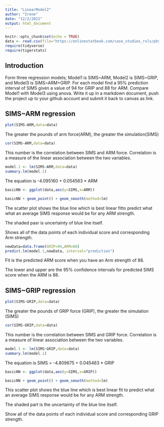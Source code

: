 ```yaml
---
title: "LinearModel2"
author: "Irene"
date: "12/2/2021"
output: html_document
---
```


```r
knitr::opts_chunk$set(echo = TRUE)
data <- read.csv(file="https://onlinestatbook.com/case_studies_rvls/physical_strength/data.txt",sep="",header=TRUE)
require(tidyverse)
require(tigerstats)
```

## Introduction

Form three regression models; Model1 is SIMS~ARM, Model2 is SIMS~GRIP, and Model3 is SIMS~ARM+GRIP. For each model find a 95% prediction interval of SIMS given a value of 94  for GRIP and 88 for ARM. Compare Model1 with Model3 using anova. Write it up in a markdown document, push the project up to your github account and submit it back to canvas as link. 

## SIMS~ARM regression

```r
plot(SIMS~ARM,data=data)
```

The greater the pounds of arm force(ARM), the greater the simulation(SIMS)


```r
cor(SIMS~ARM,data=data)
```
This number is the correlation between SIMS and ARM force. Correlation is a measure of the linear association between the two variables.


```r
model.1 <- lm(SIMS~ARM,data=data)
summary.lm(model.1)
```

The equation is -4.095160 +  0.054563 * ARM

```r
basicNN <- ggplot(data,aes(y=SIMS,x=ARM))
```

```r
basicNN + geom_point() + geom_smooth(method=lm)
```

The scatter plot shows the blue line which is best linear fitto predict what what an average SIMS response would be for any ARM strength.

The shaded pasr is uncertainty of blue line itself.

Shows all of the data points of each individual score and corresponding Arm strength. 

```r
newData=data.frame(GRIP=94,ARM=88)
predict.lm(model.1,newData, interval="prediction")
```

Fit is the predicted ARM score when you have an Arm strength of 88.

The lower and upper are the 95% confidence intervals for predicted SIMS score when the ARM is 88.

## SIMS~GRIP regression

```r
plot(SIMS~GRIP,data=data)
```
The greater the pounds of GRIP force (GRIP), the greater the simulation (SIMS)

```r
cor(SIMS~GRIP,data=data)
```
 
 This number is the correlation between SIMS and GRIP force. Correlation is a measure of linear association between the two variables.
 
```r
model.1 <- lm(SIMS~GRIP,data=data)
summary.lm(model.1)
```

The equation is SIMS = -4.809675 + 0.045463 * GRIP

```r
basicNN <- ggplot(data,aes(y=SIMS,x=GRIP))
```

```r
basicNN + geom_point() + geom_smooth(method=lm)
``` 

This scatter plot shows the blue line which is best linear fit to predict what an average SIMS response would be for any ARM strength.

The shaded part is the uncertainty of the blue line itself.

Show all of the data points of each individual score and corresponding GRIP strength.



